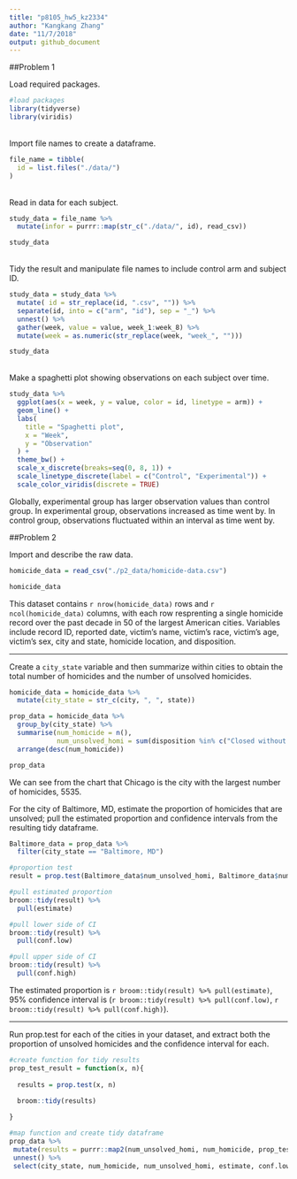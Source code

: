 ```yaml
---
title: "p8105_hw5_kz2334"
author: "Kangkang Zhang"
date: "11/7/2018"
output: github_document
---
```


##Problem 1

Load required packages.

```r
#load packages
library(tidyverse)
library(viridis)
```
<br>
Import file names to create a dataframe.

```r
file_name = tibble(
  id = list.files("./data/")
)
```
<br>
Read in data for each subject.

```r
study_data = file_name %>% 
  mutate(infor = purrr::map(str_c("./data/", id), read_csv)) 

study_data


```
<br>
Tidy the result and manipulate file names to include control arm and subject ID.

```r
study_data = study_data %>%
  mutate( id = str_replace(id, ".csv", "")) %>% 
  separate(id, into = c("arm", "id"), sep = "_") %>%
  unnest() %>% 
  gather(week, value = value, week_1:week_8) %>% 
  mutate(week = as.numeric(str_replace(week, "week_", "")))

study_data
```
<br>
Make a spaghetti plot showing observations on each subject over time.
```r
study_data %>%  
  ggplot(aes(x = week, y = value, color = id, linetype = arm)) + 
  geom_line() +
  labs(
    title = "Spaghetti plot",
    x = "Week",
    y = "Observation"
  ) +
  theme_bw() +
  scale_x_discrete(breaks=seq(0, 8, 1)) +
  scale_linetype_discrete(label = c("Control", "Experimental")) +
  scale_color_viridis(discrete = TRUE)
```

Globally, experimental group has larger observation values than control group. In experimental group, observations increased as time went by. In control group, observations fluctuated within an interval as time went by.

##Problem 2

Import and describe the raw data. 
```r
homicide_data = read_csv("./p2_data/homicide-data.csv")

homicide_data
```

This dataset contains `r nrow(homicide_data)` rows and `r ncol(homicide_data)` columns, with each row resprenting a single homicide record over the past decade in 50 of the largest American cities. Variables include record ID, reported date, victim's name, victim's race, victim's age, victim's sex, city and state, homicide location, and disposition. 
<br>

---

Create a `city_state` variable and then summarize within cities to obtain the total number of homicides and the number of unsolved homicides.
```r
homicide_data = homicide_data %>% 
  mutate(city_state = str_c(city, ", ", state)) 

prop_data = homicide_data %>%
  group_by(city_state) %>% 
  summarise(num_homicide = n(),
            num_unsolved_homi = sum(disposition %in% c("Closed without arrest", "Open/No arrest"))) %>% 
  arrange(desc(num_homicide))

prop_data
```
We can see from the chart that Chicago is the city with the largest number of homicides, 5535.
<br>

For the city of Baltimore, MD, estimate the proportion of homicides that are unsolved; pull the estimated proportion and confidence intervals from the resulting tidy dataframe.
```r
Baltimore_data = prop_data %>%
  filter(city_state == "Baltimore, MD") 

#proportion test  
result = prop.test(Baltimore_data$num_unsolved_homi, Baltimore_data$num_homicide)

#pull estimated proportion
broom::tidy(result) %>% 
  pull(estimate)

#pull lower side of CI
broom::tidy(result) %>% 
  pull(conf.low)

#pull upper side of CI
broom::tidy(result) %>% 
  pull(conf.high)
```

The estimated proportion is `r broom::tidy(result) %>% pull(estimate)`, 95% confidence interval is (`r broom::tidy(result) %>% pull(conf.low)`, `r broom::tidy(result) %>% pull(conf.high)`).
<br>

---

Run prop.test for each of the cities in your dataset, and extract both the proportion of unsolved homicides and the confidence interval for each. 

```r
#create function for tidy results
prop_test_result = function(x, n){
  
  results = prop.test(x, n)
  
  broom::tidy(results) 

}

#map function and create tidy dataframe
prop_data %>%
 mutate(results = purrr::map2(num_unsolved_homi, num_homicide, prop_test_result)) %>% 
 unnest() %>% 
 select(city_state, num_homicide, num_unsolved_homi, estimate, conf.low, conf.high)

```

